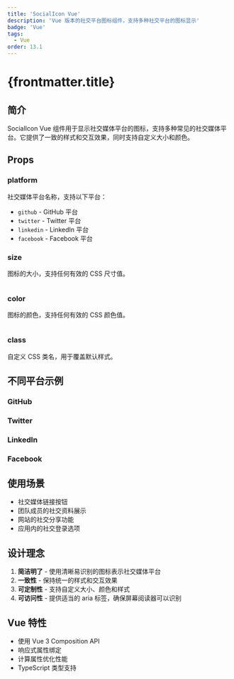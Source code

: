 ```yaml
---
title: 'SocialIcon Vue'
description: 'Vue 版本的社交平台图标组件，支持多种社交平台的图标显示'
badge: 'Vue'
tags:
  - Vue
order: 13.1
---
```



# {frontmatter.title}

## 简介

SocialIcon Vue 组件用于显示社交媒体平台的图标，支持多种常见的社交媒体平台。它提供了一致的样式和交互效果，同时支持自定义大小和颜色。

## Props

### platform

社交媒体平台名称，支持以下平台：

- `github` - GitHub 平台
- `twitter` - Twitter 平台  
- `linkedin` - LinkedIn 平台
- `facebook` - Facebook 平台

<SocialIcon platform="github" size="32px" color="#333" />

### size

图标的大小，支持任何有效的 CSS 尺寸值。

<div style="display: flex; gap: 1rem; align-items: center;">
  <SocialIcon platform="github" size="16px" color="#333" />
  <SocialIcon platform="github" size="24px" color="#333" />
  <SocialIcon platform="github" size="32px" color="#333" />
  <SocialIcon platform="github" size="48px" color="#333" />
</div>

### color

图标的颜色，支持任何有效的 CSS 颜色值。

<div style="display: flex; gap: 1rem; align-items: center;">
  <SocialIcon platform="github" size="24px" color="#333" />
  <SocialIcon platform="github" size="24px" color="#0366d6" />
  <SocialIcon platform="github" size="24px" color="#28a745" />
  <SocialIcon platform="github" size="24px" color="#d73a49" />
</div>

### class

自定义 CSS 类名，用于覆盖默认样式。

<SocialIcon platform="github" size="32px" color="#333" class="custom-social-icon" />

## 不同平台示例

### GitHub

<SocialIcon platform="github" size="32px" color="#333" />

### Twitter

<SocialIcon platform="twitter" size="32px" color="#1da1f2" />

### LinkedIn

<SocialIcon platform="linkedin" size="32px" color="#0077b5" />

### Facebook

<SocialIcon platform="facebook" size="32px" color="#1877f2" />

## 使用场景

- 社交媒体链接按钮
- 团队成员的社交资料展示
- 网站的社交分享功能
- 应用内的社交登录选项

## 设计理念

1. **简洁明了** - 使用清晰易识别的图标表示社交媒体平台
2. **一致性** - 保持统一的样式和交互效果
3. **可定制性** - 支持自定义大小、颜色和样式
4. **可访问性** - 提供适当的 aria 标签，确保屏幕阅读器可以识别

## Vue 特性

- 使用 Vue 3 Composition API
- 响应式属性绑定
- 计算属性优化性能
- TypeScript 类型支持 
